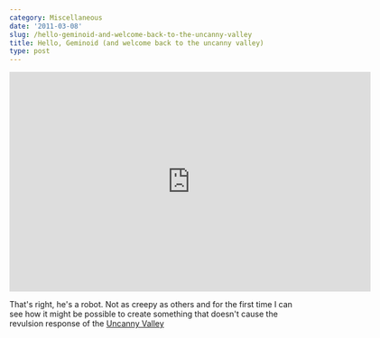 ```yaml
---
category: Miscellaneous
date: '2011-03-08'
slug: /hello-geminoid-and-welcome-back-to-the-uncanny-valley
title: Hello, Geminoid (and welcome back to the uncanny valley)
type: post
---
```



<div style="text-align:center;"><iframe title="YouTube video player" width="640" height="390" src="http://www.youtube.com/embed/eZlLNVmaPbM?rel=0" frameborder="0"> </iframe></div>

That's right, he's a robot. Not as creepy as others and for the first time I can see how it might be possible to create something that doesn't cause the revulsion response of the [Uncanny Valley][1]


[1]: https://secure.wikimedia.org/wikipedia/en/wiki/Uncanny_valley